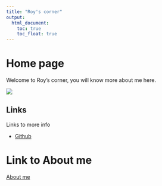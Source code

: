 ```yaml
---
title: "Roy's corner"
output: 
  html_document:
    toc: true
    toc_float: true
---
```


# Home page

Welcome to Roy's corner, you will know more about me here.

![](images/corner.jpeg)

## Links
Links to more info

* [Github](https://github.com/roy189w)

# Link to About me
[About me](about.html)